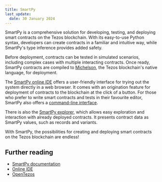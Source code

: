 ```yaml
---
title: SmartPy
last_update:
  date: 30 January 2024
---
```


SmartPy is a comprehensive solution for developing, testing, and deploying smart contracts on the Tezos blockchain. With its easy-to-use Python syntax, developers can create contracts in a familiar and intuitive way, while SmartPy's type inference provides added safety.

Before deployment, contracts can be tested in simulated scenarios, including complex cases with multiple interacting contracts. Once ready, SmartPy contracts are compiled to [Michelson](https://tezos.gitlab.io/michelson-reference/), the Tezos blockchain's native language, for deployment.

The [SmartPy online IDE](https://smartpy.io/ide) offers a user-friendly interface for trying out the system directly in a web browser. It comes with an origination feature for deployment of contracts to the blockchain at the click of a button. For those who prefer to write smart contracts and tests in their favourite editor, SmartPy also offers a [command-line interface](./smartpy/overview/installation).

There is also the [SmartPy explorer](https://smartpy.io/explorer), which allows easy exploration and interaction with already deployed contracts. It presents contract data as SmartPy values, such as records and variants.

With SmartPy, the possibilities for creating and deploying smart contracts on the Tezos blockchain are endless!

## Further reading

- [SmartPy documentation](https://smartpy.dev/docs/)
- [Online IDE](https://smartpy.dev/ide)
- [OpenTezos](https://opentezos.com/smartpy)
